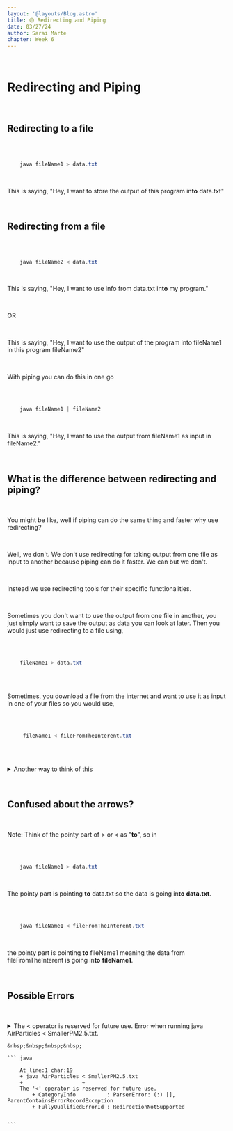 ```yaml
---
layout: '@layouts/Blog.astro'
title: 🟡 Redirecting and Piping
date: 03/27/24
author: Sarai Marte
chapter: Week 6
---
```



<span style="font-family: var(--primaryFont);">

&nbsp;&nbsp;&nbsp;&nbsp;

# Redirecting and Piping

&nbsp;&nbsp;&nbsp;&nbsp;

## Redirecting to a file

&nbsp;&nbsp;&nbsp;&nbsp;

```java 

    java fileName1 > data.txt


```
&nbsp;&nbsp;&nbsp;&nbsp;

This is saying, "Hey, I want to store the output of this program in**to** data.txt"

&nbsp;&nbsp;&nbsp;&nbsp;

## Redirecting from a file

&nbsp;&nbsp;&nbsp;&nbsp;

```java 

    java fileName2 < data.txt


```
&nbsp;&nbsp;&nbsp;&nbsp;

This is saying, "Hey, I want to use info from data.txt in**to** my program."

&nbsp;&nbsp;&nbsp;&nbsp;

OR

&nbsp;&nbsp;&nbsp;&nbsp;

This is saying, "Hey, I want to use the output of the program into fileName1 in this program
fileName2"

&nbsp;&nbsp;&nbsp;&nbsp;

With piping you can do this in one go

&nbsp;&nbsp;&nbsp;&nbsp;

```java 

    java fileName1 | fileName2


```

&nbsp;&nbsp;&nbsp;&nbsp;

This is saying, "Hey, I want to use the output from fileName1 as input in fileName2."

&nbsp;&nbsp;&nbsp;&nbsp;

## What is the difference between redirecting and piping?

&nbsp;&nbsp;&nbsp;&nbsp;

You might be like, well if piping can do the same thing and faster why use redirecting?

&nbsp;&nbsp;&nbsp;&nbsp;

Well, we don't. We don't use redirecting for taking output from one file as input to another
because piping can do it faster. We can but we don't.

&nbsp;&nbsp;&nbsp;&nbsp;

Instead we use redirecting tools for their specific functionalities.

&nbsp;&nbsp;&nbsp;&nbsp;

Sometimes you don't want to use the output from one file in another, you just simply want to
save the output as data you can look at later. Then you would just use redirecting to a file using,

&nbsp;&nbsp;&nbsp;&nbsp;

```java

    fileName1 > data.txt
     
```
&nbsp;&nbsp;&nbsp;&nbsp;

Sometimes, you download a file from the internet and want to use it as input in one of your files
so you would use,

&nbsp;&nbsp;&nbsp;&nbsp;

```java

     fileName1 < fileFromTheInterent.txt
     
```

&nbsp;&nbsp;&nbsp;&nbsp;


<details>

  <summary>Another way to think of this </summary>

    &nbsp;&nbsp;&nbsp;&nbsp;

    Step 1: We can take an output from file1 and save it in a text file called output.txt.

    &nbsp;&nbsp;&nbsp;&nbsp;

    Step2: Later we can take that same output.txt file and use it's output as input for another program in file2.

    &nbsp;&nbsp;&nbsp;&nbsp;

    But we can do this in one go with piping.

    &nbsp;&nbsp;&nbsp;&nbsp;

    Step1: Piping takes the output of file1 straight as the input for file2.

    &nbsp;&nbsp;&nbsp;&nbsp;

    Meaning that with piping we don't have to do 2 steps like we did in redirecting but only one step for when we want to use the output of one file in another.

    &nbsp;&nbsp;&nbsp;&nbsp;

    So, piping only exists for that case scenario but redirecting can also be used to do the same
    thing, it will just take an extra step.

    &nbsp;&nbsp;&nbsp;&nbsp;

    However, redirecting doesn't just exist to take output from one file to another. They also exist to
    do each individual part by itself.

    &nbsp;&nbsp;&nbsp;&nbsp;

    Sometimes you don't want to use the output from one file in another, you just simply want to
    save the output as data you can look at later. Then you would just use redirecting to a file using,
    java fileName1 > data.txt.

    &nbsp;&nbsp;&nbsp;&nbsp;

    Sometimes, you download a file from the internet and want to use it as input in one of your files
    so you would use,
    java fileName1 < fileFromTheInterent.txt

    &nbsp;&nbsp;&nbsp;&nbsp;

</details>

&nbsp;&nbsp;&nbsp;&nbsp;

## Confused about the arrows?

&nbsp;&nbsp;&nbsp;&nbsp;

Note: Think of the pointy part of > or < as "**to**", so in  

&nbsp;&nbsp;&nbsp;&nbsp;

```java 

    java fileName1 > data.txt


 ```

&nbsp;&nbsp;&nbsp;&nbsp;

The pointy part is pointing **to** data.txt so the data is going in**to** **data.txt**.

&nbsp;&nbsp;&nbsp;&nbsp;

```java 

    java fileName1 < fileFromTheInterent.txt


 ```

&nbsp;&nbsp;&nbsp;&nbsp;

the pointy part is pointing **to** fileName1 meaning the data from fileFromTheInterent is going in**to**
**fileName1**.

&nbsp;&nbsp;&nbsp;&nbsp;

## Possible Errors

&nbsp;&nbsp;&nbsp;&nbsp;

<details>

  <summary>
   The < operator is reserved for future use. Error when running java AirParticles < SmallerPM2.5.txt.

    &nbsp;&nbsp;&nbsp;&nbsp;

    ``` java

        At line:1 char:19
        + java AirParticles < SmallerPM2.5.txt
        +                   ~
        The '<' operator is reserved for future use.
            + CategoryInfo          : ParserError: (:) [], ParentContainsErrorRecordException
            + FullyQualifiedErrorId : RedirectionNotSupported


    ```
   </summary>
  
    &nbsp;&nbsp;&nbsp;&nbsp;

    You are getting this error probably because you are using VS Code's Terminal. 
    
    &nbsp;&nbsp;&nbsp;&nbsp;

    Fact: VSCodes Terminal runs on powershell. 

    &nbsp;&nbsp;&nbsp;&nbsp;

    And Powershell does not support ```java java AirParticles < SmallerPM2.5.txt ``` so you have to use the command prompt.

    &nbsp;&nbsp;&nbsp;&nbsp;

    Next to where it says "powershell" in the right corner of the terminal near the 'x' there should be a plus sign and a drop down arrow. Click on the drop down arrow and click "Command Prompt" should be the third option from the top. Now run the same line and it should work,

    &nbsp;&nbsp;&nbsp;&nbsp;

    If you're on apple you wouldn't get this error because apple uses zsh (z-shell) not powershell.

    Here is a video if you can't figure it out.

    &nbsp;&nbsp;&nbsp;&nbsp;

    <iframe width="560" height="315" src="https://www.youtube.com/embed/3ZfEa2D-SYI?si=0XxHaFN5B1K_-fy1" title="YouTube video player" frameborder="0" allow="accelerometer; autoplay; clipboard-write; encrypted-media; gyroscope; picture-in-picture; web-share" referrerpolicy="strict-origin-when-cross-origin" allowfullscreen></iframe>

   &nbsp;&nbsp;&nbsp;&nbsp;
</details>


</span>